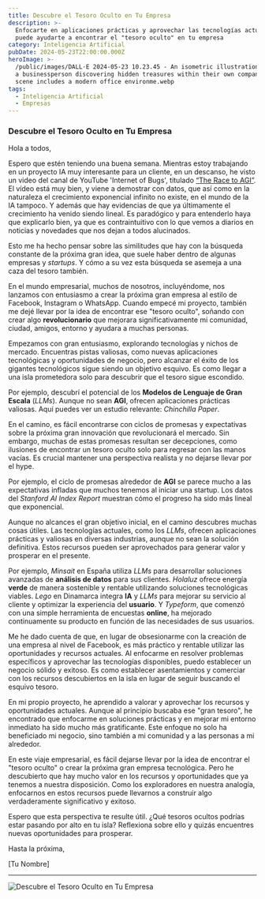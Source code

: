 ```yaml
---
title: Descubre el Tesoro Oculto en Tu Empresa
description: >-
  Enfocarte en aplicaciones prácticas y aprovechar las tecnologías actuales
  puede ayudarte a encontrar el "tesoro oculto" en tu empresa
category: Inteligencia Artificial
pubDate: 2024-05-23T22:00:00.000Z
heroImage: >-
  /public/images/DALL·E 2024-05-23 10.23.45 - An isometric illustration showing
  a businessperson discovering hidden treasures within their own company. The
  scene includes a modern office environme.webp
tags:
  - Inteligencia Artificial
  - Empresas
---
```


### Descubre el Tesoro Oculto en Tu Empresa

Hola a todos,

Espero que estén teniendo una buena semana. Mientras estoy trabajando en un proyecto IA muy interesante para un cliente, en un descanso, he visto un video del canal de YouTube 'Internet of Bugs', titulado [“The Race to AGI”](https://www.youtube.com/watch?v=nkdZRBFtqSs\&t=12s "The Race of AGI"). El vídeo está muy bien, y viene a demostrar con datos, que así como en la naturaleza el crecimiento exponencial infinito no existe, en el mundo de la IA tampoco. Y además que hay evidencias de que ya últimamente el crecimiento ha venido siendo lineal. Es paradógico y para entenderlo haya que explicarlo bien, ya que es contraintuitivo con lo que vemos a diarios en noticias y novedades que nos dejan a todos alucinados.

Esto me ha hecho pensar sobre las similitudes que hay con la búsqueda constante de la próxima gran idea, que suele  haber dentro de algunas empresas y *startups*. Y cómo a su vez esta búsqueda se asemeja a una caza del tesoro también.

En el mundo empresarial, muchos de nosotros, incluyéndome, nos lanzamos con entusiasmo a crear la próxima gran empresa al estilo de Facebook, Instagram o WhatsApp. Cuando empecé mi proyecto, también me dejé llevar por la idea de encontrar ese "tesoro oculto", soñando con crear algo **revolucionario** que mejorara significativamente mi comunidad, ciudad, amigos, entorno y ayudara a muchas personas.

Empezamos con gran entusiasmo, explorando tecnologías y nichos de mercado. Encuentras pistas valiosas, como nuevas aplicaciones tecnológicas y oportunidades de negocio, pero alcanzar el éxito de los gigantes tecnológicos sigue siendo un objetivo esquivo. Es como llegar a una isla prometedora solo para descubrir que el tesoro sigue escondido.

Por ejemplo, descubrí el potencial de los **Modelos de Lenguaje de Gran Escala** (*LLMs*). Aunque no sean **AGI**, ofrecen aplicaciones prácticas valiosas. Aquí puedes ver un estudio relevante: *Chinchilla Paper*.

En el camino, es fácil encontrarse con ciclos de promesas y expectativas sobre la próxima gran innovación que revolucionará el mercado. Sin embargo, muchas de estas promesas resultan ser decepciones, como ilusiones de encontrar un tesoro oculto solo para regresar con las manos vacías. Es crucial mantener una perspectiva realista y no dejarse llevar por el hype.

Por ejemplo, el ciclo de promesas alrededor de **AGI** se parece mucho a las expectativas infladas que muchos tenemos al iniciar una startup. Los datos del *Stanford AI Index Report* muestran cómo el progreso ha sido más lineal que exponencial.

Aunque no alcances el gran objetivo inicial, en el camino descubres muchas cosas útiles. Las tecnologías actuales, como los *LLMs*, ofrecen aplicaciones prácticas y valiosas en diversas industrias, aunque no sean la solución definitiva. Estos recursos pueden ser aprovechados para generar valor y prosperar en el presente.

Por ejemplo, *Minsait* en España utiliza *LLMs* para desarrollar soluciones avanzadas de **análisis de datos** para sus clientes. *Holaluz* ofrece energía **verde** de manera sostenible y rentable utilizando soluciones tecnológicas viables. *Lego* en Dinamarca integra **IA** y *LLMs* para mejorar su servicio al cliente y optimizar la experiencia del **usuario**. Y *Typeform*, que comenzó con una simple herramienta de encuestas **online**, ha mejorado continuamente su producto en función de las necesidades de sus usuarios.

Me he dado cuenta de que, en lugar de obsesionarme con la creación de una empresa al nivel de Facebook, es más práctico y rentable utilizar las oportunidades y recursos actuales. Al enfocarme en resolver problemas específicos y aprovechar las tecnologías disponibles, puedo establecer un negocio sólido y exitoso. Es como establecer asentamientos y comerciar con los recursos descubiertos en la isla en lugar de seguir buscando el esquivo tesoro.

En mi propio proyecto, he aprendido a valorar y aprovechar los recursos y oportunidades actuales. Aunque al principio buscaba ese "gran tesoro", he encontrado que enfocarme en soluciones prácticas y en mejorar mi entorno inmediato ha sido mucho más gratificante. Este enfoque no solo ha beneficiado mi negocio, sino también a mi comunidad y a las personas a mi alrededor.

En este viaje empresarial, es fácil dejarse llevar por la idea de encontrar el "tesoro oculto" o crear la próxima gran empresa tecnológica. Pero he descubierto que hay mucho valor en los recursos y oportunidades que ya tenemos a nuestra disposición. Como los exploradores en nuestra analogía, enfocarnos en estos recursos puede llevarnos a construir algo verdaderamente significativo y exitoso.

Espero que esta perspectiva te resulte útil. ¿Qué tesoros ocultos podrías estar pasando por alto en tu isla? Reflexiona sobre ello y quizás encuentres nuevas oportunidades para prosperar.

Hasta la próxima,

\[Tu Nombre]

***

![Descubre el Tesoro Oculto en Tu Empresa](/public/imagessandbox:/mnt/data/An_isometric_illustration_showing_a_businessperson.png)
